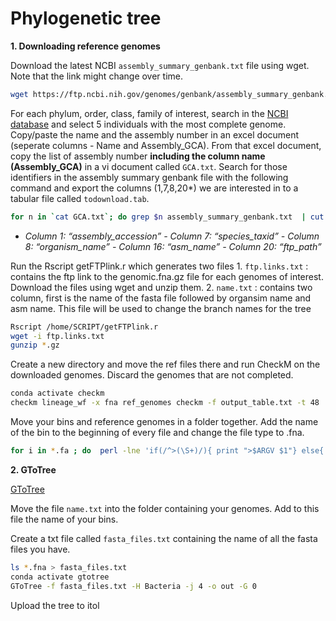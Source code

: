 # Phylogenetic tree 

**1. Downloading reference genomes**

Download the latest NCBI `assembly_summary_genbank.txt` file using wget. Note that the link might change over time. 
```bash
wget https://ftp.ncbi.nih.gov/genomes/genbank/assembly_summary_genbank.txt
``` 

For each phylum, order, class, family of interest, search in the [NCBI database](https://www.ncbi.nlm.nih.gov/genome/browse#!/overview/) and select 5 individuals with the most complete genome. Copy/paste the name and the assembly number in an excel document (seperate columns - Name and Assembly_GCA). From that excel document, copy the list of assembly number **including the column name (Assembly_GCA)** in a vi document called `GCA.txt`. Search for those identifiers in the assembly summary genbank file with the following command and export the columns (1,7,8,20*) we are interested in to a tabular file called `todownload.tab`. 

```bash
for n in `cat GCA.txt`; do grep $n assembly_summary_genbank.txt  | cut -f 1,7,8,16,20 >> todownload.tab ; done
```  
* *Column  1: "assembly_accession" - Column  7: "species_taxid" - Column  8: "organism_name" - Column 16: "asm_name" - Column 20: "ftp_path"* 

Run the Rscript getFTPlink.r which generates two files 
1. `ftp.links.txt` : contains the ftp link to the genomic.fna.gz file for each genomes of interest. Download the files using wget and unzip them. 
2. `name.txt` : contains two column, first is the name of the fasta file followed by organsim name and asm name. This file will be used to change the branch names for the tree 

```bash
Rscript /home/SCRIPT/getFTPlink.r 
wget -i ftp.links.txt
gunzip *.gz
``` 
Create a new directory and move the ref files there and run CheckM on the downloaded genomes. Discard the genomes that are not completed.
```bash
conda activate checkm
checkm lineage_wf -x fna ref_genomes checkm -f output_table.txt -t 48
``` 

Move your bins and reference genomes in a folder together. Add the name of the bin to the beginning of every file and change the file type to .fna. 
```bash
for i in *.fa ; do  perl -lne 'if(/^>(\S+)/){ print ">$ARGV $1"} else{ print }' $i > $i.fna ; done
``` 

**2. GToTree**

[GToTree](https://github.com/AstrobioMike/GToTree)

Move the file `name.txt` into the folder containing your genomes. Add to this file the name of your bins. 

Create a txt file called `fasta_files.txt` containing the name of all the fasta files you have. 

```bash
ls *.fna > fasta_files.txt
conda activate gtotree
GToTree -f fasta_files.txt -H Bacteria -j 4 -o out -G 0 
``` 

Upload the tree to itol
